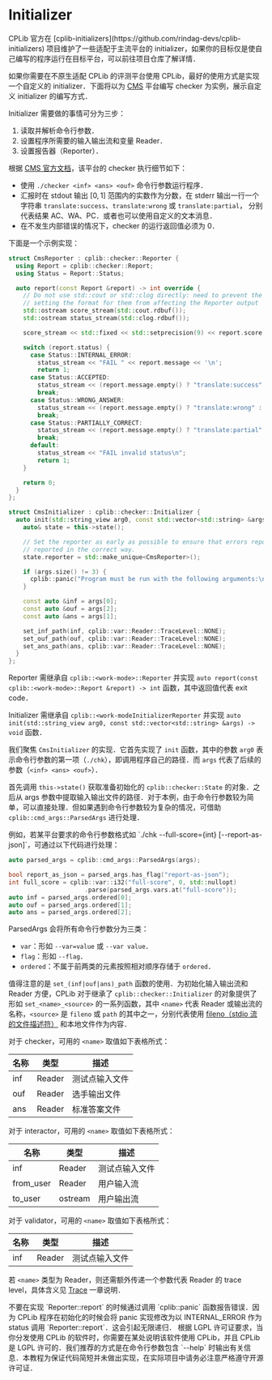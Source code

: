 
# Initializer

<Callout type="info">
  CPLib 官方在 [cplib-initializers](https://github.com/rindag-devs/cplib-initializers) 项目维护了一些适配于主流平台的 initializer，如果你的目标仅是使自己编写的程序运行在目标平台，可以前往项目仓库了解详情．
</Callout>

如果你需要在不原生适配 CPLib 的评测平台使用 CPLib，最好的使用方式是实现一个自定义的 initializer．下面将以为 [CMS](https://cms-dev.github.io/) 平台编写 checker 为实例，展示自定义 initializer 的编写方式．

Initializer 需要做的事情可分为三步：

1. 读取并解析命令行参数．
1. 设置程序所需要的输入输出流和变量 Reader．
1. 设置报告器（Reporter）．

根据 [CMS 官方文档](https://github.com/cms-dev/cms/blob/v1.4/docs/Task%20types.rst#standard-manager-output)，该平台的 checker 执行细节如下：

- 使用 `./checker <inf> <ans> <ouf>` 命令行参数运行程序．
- 汇报时在 stdout 输出 $[0,1]$ 范围内的实数作为分数，在 stderr 输出一行一个字符串 `translate:success`、`translate:wrong` 或 `translate:partial`， 分别代表结果 AC、WA、PC．或者也可以使用自定义的文本消息．
- 在不发生内部错误的情况下，checker 的运行返回值必须为 0．

下面是一个示例实现：

```cpp filename="initializer.hpp" copy showLineNumbers
struct CmsReporter : cplib::checker::Reporter {
  using Report = cplib::checker::Report;
  using Status = Report::Status;

  auto report(const Report &report) -> int override {
    // Do not use std::cout or std::clog directly: need to prevent the behavior of the user code
    // setting the format for them from affecting the Reporter output
    std::ostream score_stream(std::cout.rdbuf());
    std::ostream status_stream(std::clog.rdbuf());

    score_stream << std::fixed << std::setprecision(9) << report.score << '\n';

    switch (report.status) {
      case Status::INTERNAL_ERROR:
        status_stream << "FAIL " << report.message << '\n';
        return 1;
      case Status::ACCEPTED:
        status_stream << (report.message.empty() ? "translate:success" : report.message) << '\n';
        break;
      case Status::WRONG_ANSWER:
        status_stream << (report.message.empty() ? "translate:wrong" : report.message) << '\n';
        break;
      case Status::PARTIALLY_CORRECT:
        status_stream << (report.message.empty() ? "translate:partial" : report.message) << '\n';
        break;
      default:
        status_stream << "FAIL invalid status\n";
        return 1;
    }

    return 0;
  }
};

struct CmsInitializer : cplib::checker::Initializer {
  auto init(std::string_view arg0, const std::vector<std::string> &args) -> void override {
    auto& state = this->state();

    // Set the reporter as early as possible to ensure that errors reported during init can also be
    // reported in the correct way.
    state.reporter = std::make_unique<CmsReporter>();

    if (args.size() != 3) {
      cplib::panic("Program must be run with the following arguments:\n  <inf> <ans> <ouf>");
    }

    const auto &inf = args[0];
    const auto &ouf = args[2];
    const auto &ans = args[1];

    set_inf_path(inf, cplib::var::Reader::TraceLevel::NONE);
    set_ouf_path(ouf, cplib::var::Reader::TraceLevel::NONE);
    set_ans_path(ans, cplib::var::Reader::TraceLevel::NONE);
  }
};
```

Reporter 需继承自 `cplib::<work-mode>::Reporter` 并实现 `auto report(const cplib::<work-mode>::Report &report) -> int` 函数，其中返回值代表 exit code．

Initializer 需继承自 `cplib::<work-modeInitializerReporter` 并实现 `auto init(std::string_view arg0, const std::vector<std::string> &args) -> void` 函数．

我们聚焦 `CmsInitializer` 的实现．它首先实现了 `init` 函数，其中的参数 `arg0` 表示命令行参数的第一项（`./chk`），即调用程序自己的路径．而 `args` 代表了后续的参数（`<inf> <ans> <ouf>`）．

首先调用 `this->state()` 获取准备初始化的 `cplib::checker::State` 的对象．之后从 args 参数中提取输入输出文件的路径．对于本例，由于命令行参数较为简单，可以直接处理．但如果遇到命令行参数较为复杂的情况，可借助 `cplib::cmd_args::ParsedArgs` 进行处理．

<Callout type="info">
  例如，若某平台要求的命令行参数格式如 `./chk <inf> <ouf> <ans> --full-score={int} [--report-as-json]`，可通过以下代码进行处理： 

  ```cpp copy
  auto parsed_args = cplib::cmd_args::ParsedArgs(args);

  bool report_as_json = parsed_args.has_flag("report-as-json");
  int full_score = cplib::var::i32("full-score", 0, std::nullopt)
                       .parse(parsed_args.vars.at("full-score"));
  auto inf = parsed_args.ordered[0];
  auto ouf = parsed_args.ordered[1];
  auto ans = parsed_args.ordered[2];
  ```

  ParsedArgs 会将所有命令行参数分为三类：

  - `var`：形如 `--var=value` 或 `--var value`．
  - `flag`：形如 `--flag`．
  - `ordered`：不属于前两类的元素按照相对顺序存储于 `ordered`．
</Callout>

值得注意的是 `set_(inf|ouf|ans)_path` 函数的使用．为初始化输入输出流和 Reader 方便，CPLib 对于继承了 `cplib::checker::Initializer` 的对象提供了形如 `set_<name>_<source>` 的一系列函数，其中 `<name>` 代表 Reader 或输出流的名称，`<source>` 是 `fileno` 或 `path` 的其中之一，分别代表使用 [fileno（stdio 流的文件描述符）](https://www.man7.org/linux/man-pages/man3/fileno.3.html) 和本地文件作为内容．

对于 checker，可用的 `<name>` 取值如下表格所式：

| 名称 |  类型  |      描述      |
| ---- | ------ | -------------- |
| inf  | Reader | 测试点输入文件 |
| ouf  | Reader | 选手输出文件   |
| ans  | Reader | 标准答案文件   |

对于 interactor，可用的 `<name>` 取值如下表格所式：

|   名称    |  类型   |      描述      |
| --------- | ------- | -------------- |
| inf       | Reader  | 测试点输入文件 |
| from_user | Reader  | 用户输入流     |
| to_user   | ostream | 用户输出流     |

对于 validator，可用的 `<name>` 取值如下表格所式：

| 名称 |  类型  |      描述      |
| ---- | ------ | -------------- |
| inf  | Reader | 测试点输入文件 |

若 `<name>` 类型为 Reader，则还需额外传递一个参数代表 Reader 的 trace level，具体含义见 [Trace](/user-guide/advanced/trace) 一章说明．

<Callout type="warning">
  不要在实现 `Reporter::report` 的时候通过调用 `cplib::panic` 函数报告错误．因为 CPLib 程序在初始化的时候会将 panic 实现修改为以 INTERNAL_ERROR 作为 status 调用 `Reporter::report`．这会引起无限递归．
</Callout>

<Callout type="warning">
  根据 LGPL 许可证要求，当你分发使用 CPLib 的软件时，你需要在某处说明该软件使用 CPLib，并且 CPLib 是 LGPL 许可的．我们推荐的方式是在命令行参数包含 `--help` 时输出有关信息．本教程为保证代码简短并未做出实现，在实际项目中请务必注意严格遵守开源许可证．
</Callout>
